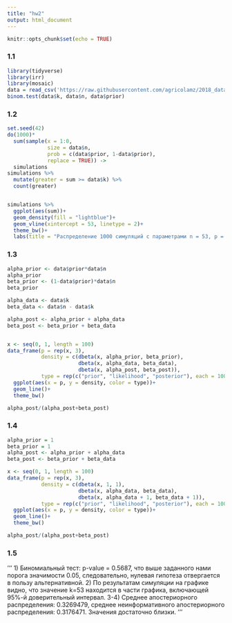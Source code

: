 ```yaml
---
title: "hw2"
output: html_document
---
```


```r
knitr::opts_chunk$set(echo = TRUE)
```

### 1.1
``` r
library(tidyverse)
library(irr)
library(mosaic)
data = read_csv('https://raw.githubusercontent.com/agricolamz/2018_data_analysis_for_linguists/master/data/students/Lera-Z/hw2_binomial/hw2_binomial.csv')
binom.test(data$k, data$n, data$prior)
```
### 1.2
```r
set.seed(42)
do(1000)*
  sum(sample(x = 1:0, 
             size = data$n, 
             prob = c(data$prior, 1-data$prior), 
             replace = TRUE)) ->
  simulations
simulations %>% 
  mutate(greater = sum >= data$k) %>% 
  count(greater)


simulations %>% 
  ggplot(aes(sum))+
  geom_density(fill = "lightblue")+
  geom_vline(xintercept = 53, linetype = 2)+
  theme_bw()+
  labs(title = "Распределение 1000 симуляций с параметрами n = 53, p = 0.338")

```
### 1.3
``` r
alpha_prior <- data$prior*data$n
alpha_prior
beta_prior <- (1-data$prior)*data$n
beta_prior

alpha_data <- data$k
beta_data <- data$n - data$k

alpha_post <- alpha_prior + alpha_data
beta_post <- beta_prior + beta_data


x <- seq(0, 1, length = 100)
data_frame(p = rep(x, 3),
           density = c(dbeta(x, alpha_prior, beta_prior),
                       dbeta(x, alpha_data, beta_data),
                       dbeta(x, alpha_post, beta_post)),
           type = rep(c("prior", "likelihood", "posterior"), each = 100))%>% 
  ggplot(aes(x = p, y = density, color = type))+
  geom_line()+
  theme_bw()

alpha_post/(alpha_post+beta_post)
```

### 1.4
```r
alpha_prior = 1
beta_prior = 1
alpha_post <- alpha_prior + alpha_data
beta_post <- beta_prior + beta_data

x <- seq(0, 1, length = 100)
data_frame(p = rep(x, 3),
           density = c(dbeta(x, 1, 1),
                       dbeta(x, alpha_data, beta_data),
                       dbeta(x, alpha_data + 1, beta_data + 1)),
           type = rep(c("prior", "likelihood", "posterior"), each = 100))%>% 
  ggplot(aes(x = p, y = density, color = type))+
  geom_line()+
  theme_bw()

alpha_post/(alpha_post+beta_post)

```
### 1.5
'''
1) Биномиальный тест: p-value = 0.5687, что выше заданного нами порога значимости 0.05, следовательно, нулевая гипотеза отвергается в пользу альтернативной.
2) По результатам симуляции на графике видно, что значение k=53 находится в части графика, включающей 95%-й доверительный интервал.
3-4) Среднее апостериорного распределения: 0.3269479, среднее неинформативного апостериорного распределения: 0.3176471. Значения достаточно близки.
'''